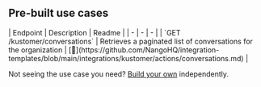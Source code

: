 
## Pre-built use cases

<AccordionGroup>


<Accordion title="Others">
| Endpoint | Description | Readme |
| - | - | - |
| `GET /kustomer/conversations` | Retrieves a paginated list of conversations for the organization | [🔗](https://github.com/NangoHQ/integration-templates/blob/main/integrations/kustomer/actions/conversations.md) |
</Accordion>

</AccordionGroup>

<Tip>Not seeing the use case you need? [Build your own](https://docs.nango.dev/guides/customize/setup) independently.</Tip>
